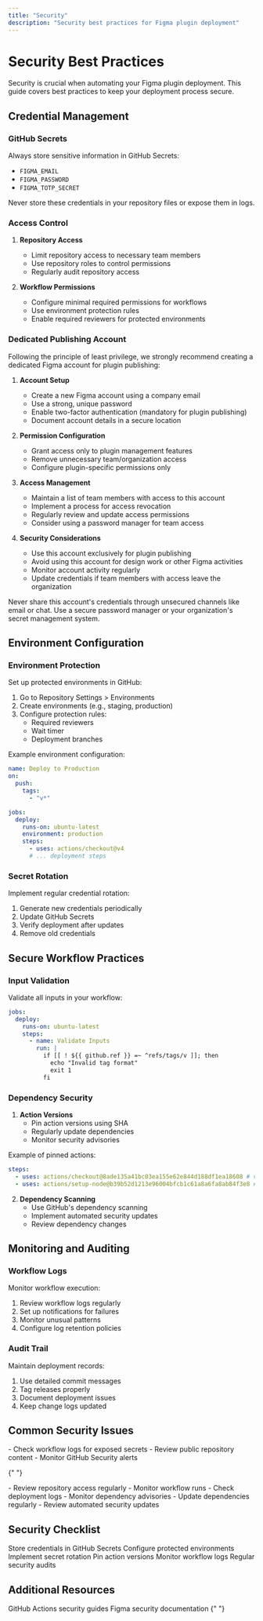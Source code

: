 ```yaml
---
title: "Security"
description: "Security best practices for Figma plugin deployment"
---
```


# Security Best Practices

Security is crucial when automating your Figma plugin deployment. This guide covers best practices to keep your deployment process secure.

## Credential Management

### GitHub Secrets

Always store sensitive information in GitHub Secrets:

- `FIGMA_EMAIL`
- `FIGMA_PASSWORD`
- `FIGMA_TOTP_SECRET`

<Warning>
  Never store these credentials in your repository files or expose them in logs.
</Warning>

### Access Control

1. **Repository Access**

   - Limit repository access to necessary team members
   - Use repository roles to control permissions
   - Regularly audit repository access

2. **Workflow Permissions**
   - Configure minimal required permissions for workflows
   - Use environment protection rules
   - Enable required reviewers for protected environments

### Dedicated Publishing Account

Following the principle of least privilege, we strongly recommend creating a dedicated Figma account for plugin publishing:

1. **Account Setup**

   - Create a new Figma account using a company email
   - Use a strong, unique password
   - Enable two-factor authentication (mandatory for plugin publishing)
   - Document account details in a secure location

2. **Permission Configuration**

   - Grant access only to plugin management features
   - Remove unnecessary team/organization access
   - Configure plugin-specific permissions only

3. **Access Management**

   - Maintain a list of team members with access to this account
   - Implement a process for access revocation
   - Regularly review and update access permissions
   - Consider using a password manager for team access

4. **Security Considerations**
   - Use this account exclusively for plugin publishing
   - Avoid using this account for design work or other Figma activities
   - Monitor account activity regularly
   - Update credentials if team members with access leave the organization

<Warning>
  Never share this account's credentials through unsecured channels like email
  or chat. Use a secure password manager or your organization's secret
  management system.
</Warning>

## Environment Configuration

### Environment Protection

Set up protected environments in GitHub:

1. Go to Repository Settings > Environments
2. Create environments (e.g., staging, production)
3. Configure protection rules:
   - Required reviewers
   - Wait timer
   - Deployment branches

Example environment configuration:

```yaml
name: Deploy to Production
on:
  push:
    tags:
      - "v*"

jobs:
  deploy:
    runs-on: ubuntu-latest
    environment: production
    steps:
      - uses: actions/checkout@v4
      # ... deployment steps
```

### Secret Rotation

Implement regular credential rotation:

1. Generate new credentials periodically
2. Update GitHub Secrets
3. Verify deployment after updates
4. Remove old credentials

## Secure Workflow Practices

### Input Validation

Validate all inputs in your workflow:

```yaml
jobs:
  deploy:
    runs-on: ubuntu-latest
    steps:
      - name: Validate Inputs
        run: |
          if [[ ! ${{ github.ref }} =~ ^refs/tags/v ]]; then
            echo "Invalid tag format"
            exit 1
          fi
```

### Dependency Security

1. **Action Versions**
   - Pin action versions using SHA
   - Regularly update dependencies
   - Monitor security advisories

Example of pinned actions:

```yaml
steps:
  - uses: actions/checkout@8ade135a41bc03ea155e62e844d188df1ea18608 # v4
  - uses: actions/setup-node@b39b52d1213e96004bfcb1c61a8a6fa8ab84f3e8 # v4
```

2. **Dependency Scanning**
   - Use GitHub's dependency scanning
   - Implement automated security updates
   - Review dependency changes

## Monitoring and Auditing

### Workflow Logs

Monitor workflow execution:

1. Review workflow logs regularly
2. Set up notifications for failures
3. Monitor unusual patterns
4. Configure log retention policies

### Audit Trail

Maintain deployment records:

1. Use detailed commit messages
2. Tag releases properly
3. Document deployment issues
4. Keep change logs updated

## Common Security Issues

<AccordionGroup>
  <Accordion title="Credential Exposure">
    - Check workflow logs for exposed secrets - Review public repository content
    - Monitor GitHub Security alerts
  </Accordion>

{" "}

<Accordion title="Unauthorized Access">
  - Review repository access regularly - Monitor workflow runs - Check
  deployment logs
</Accordion>

  <Accordion title="Dependency Vulnerabilities">
    - Monitor dependency advisories - Update dependencies regularly - Review
    automated security updates
  </Accordion>
</AccordionGroup>

## Security Checklist

<Check>Store credentials in GitHub Secrets</Check>
<Check>Configure protected environments</Check>
<Check>Implement secret rotation</Check>
<Check>Pin action versions</Check>
<Check>Monitor workflow logs</Check>
<Check>Regular security audits</Check>

## Additional Resources

<CardGroup cols={2}>
  <Card
    title="GitHub Security"
    icon="shield"
    href="https://docs.github.com/en/actions/security-guides"
  >
    GitHub Actions security guides
  </Card>
  <Card
    title="Figma Security"
    icon="figma"
    href="https://www.figma.com/security"
  >
    Figma security documentation
  </Card>
</CardGroup>{" "}
